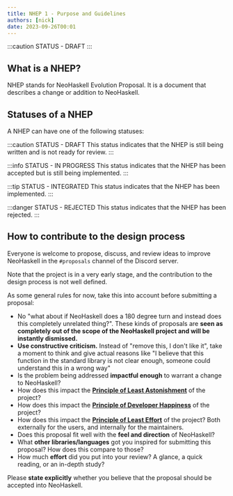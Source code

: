 ```yaml
---
title: NHEP 1 - Purpose and Guidelines
authors: [nick]
date: 2023-09-26T00:01
---
```


:::caution STATUS - DRAFT
:::

## What is a NHEP?

NHEP stands for NeoHaskell Evolution Proposal. It is a document that describes a change or addition to NeoHaskell.

## Statuses of a NHEP

A NHEP can have one of the following statuses:

:::caution STATUS - DRAFT
This status indicates that the NHEP is still being written and is not ready for review.
:::

:::info STATUS - IN PROGRESS
This status indicates that the NHEP has been accepted but is still being implemented.
:::

:::tip STATUS - INTEGRATED
This status indicates that the NHEP has been implemented.
:::

:::danger STATUS - REJECTED
This status indicates that the NHEP has been rejected.
:::

## How to contribute to the design process

Everyone is welcome to propose, discuss, and review ideas to improve NeoHaskell in the `#proposals` channel of the Discord server.

Note that the project is in a very early stage, and the contribution to the design process is not well defined.

As some general rules for now, take this into account before submitting a proposal:

- No "what about if NeoHaskell does a 180 degree turn and instead does this completely unrelated thing?". These kinds of proposals are **seen as completely out of the scope of the NeoHaskell project and will be instantly dismissed.**
- **Use constructive criticism.** Instead of "remove this, I don't like it", take a moment to think and give actual reasons like "I believe that this function in the standard library is not clear enough, someone could understand this in a wrong way"
- Is the problem being addressed **impactful enough** to warrant a change to NeoHaskell?
- How does this impact the [**Principle of Least Astonishment**](https://en.wikipedia.org/wiki/Principle_of_least_astonishment) of the project?
- How does this impact the [**Principle of Developer Happiness**](https://www.forbes.com/sites/forbestechcouncil/2023/09/22/ensuring-developer-happiness-how-to-hang-on-to-software-engineers) of the project?
- How does this impact the [**Principle of Least Effort**](https://simplicable.com/design/principle-of-least-effort) of the project? Both externally for the users, and internally for the maintainers.
- Does this proposal fit well with the **feel and direction** of NeoHaskell?
- What **other libraries/languages** got you inspired for submitting this proposal? How does this compare to those?
- How much **effort** did you put into your review? A glance, a quick reading, or an in-depth study?

Please **state explicitly** whether you believe that the proposal should be accepted into NeoHaskell.
